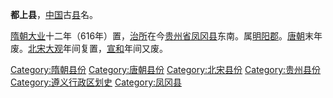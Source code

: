 '''都上县'''，[[中国|中国]]古[[县|县]]名。

[[隋朝|隋朝]][[大业_(年号)|大业]]十二年（616年）置，[[治所|治所]]在今[[贵州省|贵州省]][[凤冈县|凤冈县]]东南。属[[明阳郡|明阳郡]]。[[唐朝|唐朝]]末年废。[[北宋|北宋]][[大观_(年号)|大观]]年间复置，[[宣和_(北宋)|宣和]]年间又废。 
{{贵州行政区划小作品}}
{{DEFAULTSORT:D}}
[[Category:隋朝县份|Category:隋朝县份]]
[[Category:唐朝县份|Category:唐朝县份]]
[[Category:北宋县份|Category:北宋县份]]
[[Category:贵州县份|Category:贵州县份]]
[[Category:遵义行政区划史|Category:遵义行政区划史]]
[[Category:凤冈县|Category:凤冈县]]